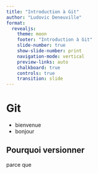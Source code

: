 ```yaml
---
title: "Introduction à Git"
author: "Ludovic Deneuville"
format: 
  revealjs: 
    theme: moon
    footer: "Introduction à Git"
    slide-number: true
    show-slide-number: print
    navigation-mode: vertical
    preview-links: auto
    chalkboard: true
    controls: true
    transition: slide
---
```


# Git

- bienvenue
- bonjour

## Pourquoi versionner

parce que
